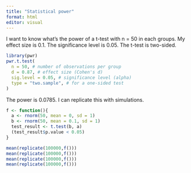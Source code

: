 ```yaml
---
title: "Statistical power"
format: html
editor: visual
---
```


I want to know what's the power of a t-test with n = 50 in each groups. My effect size is 0.1. The significance level is 0.05. The t-test is two-sided. 

```r
library(pwr)
pwr.t.test(
  n = 50, # number of observations per group
  d = 0.87, # effect size (Cohen's d)
  sig.level = 0.05, # significance level (alpha)
  type = "two.sample", # for a one-sided test
)
```

The power is 0.0785. I can replicate this with simulations.

```r
f <- function(){
  a <- rnorm(50, mean = 0, sd = 1)
  b <- rnorm(50, mean = 0.1, sd = 1)
  test_result <- t.test(b, a)
  (test_result$p.value < 0.05)
}

mean(replicate(100000,f()))
mean(replicate(100000,f()))
mean(replicate(100000,f()))
mean(replicate(100000,f()))
```

